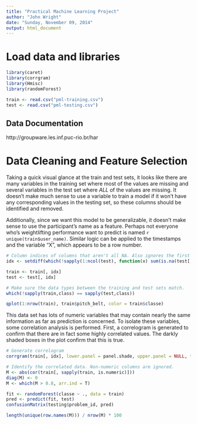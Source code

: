 ```yaml
---
title: "Practical Machine Learning Project"
author: "John Wright"
date: "Sunday, November 09, 2014"
output: html_document
---
```


# Load data and libraries
```r
library(caret)
library(corrgram)
library(Hmisc)
library(randomForest)

train <- read.csv("pml-training.csv")
test <- read.csv("pml-testing.csv")
```

## Data Documentation
http://groupware.les.inf.puc-rio.br/har

# Data Cleaning and Feature Selection
Taking a quick visual glance at the train and test sets, it looks like there are many variables in the training set where most of the values are missing and several variables in the test set where _ALL_ of the values are missing. It doesn't make much sense to use a variable to train a model if it won't have any corresponding values in the testing set, so these columns should be identified and removed.

Additionally, since we want this model to be generalizable, it doesn't make sense to use the participant's name as a feature. Perhaps not everyone who's weightlifting performance want to predict is named `r unique(train$user_name)`. Similar logic can be applied to the timestamps and the variable "X", which appears to be a row number.
```r
# Column indices of columns that aren't all NA. Also ignores the first 5 columns.
idx <- setdiff(which(!sapply(1:ncol(test), function(x) sum(is.na(test[, x])) == nrow(test))), 1:5)

train <- train[, idx]
test <- test[, idx]

# Make sure the data types between the training and test sets match.
which(!sapply(train,class) == sapply(test,class))

qplot(1:nrow(train), train$pitch_belt, color = train$classe)
```

This data set has lots of numeric variables that may contain nearly the same information as far as prediction is concerned. To isolate these variables, some correlation analysis is performed. First, a correlogram is generated to confirm that there are in fact some highly correlated values. The darkly shaded boxes in the plot confirm that this is true.
```r
# Generate correlogram
corrgram(train[, idx], lower.panel = panel.shade, upper.panel = NULL, text.panel = panel.txt, main = "Correlogram")

# Identify the correlated data. Non-numeric columns are ignored.
M <- abs(cor(train[, sapply(train, is.numeric)]))
diag(M) <- 0 
M <- which(M > 0.8, arr.ind = T)

fit <- randomForest(classe ~ ., data = train)
pred <- predict(fit, test)
confusionMatrix(testing$problem_id, pred)

length(unique(row.names(M))) / nrow(M) * 100

```


